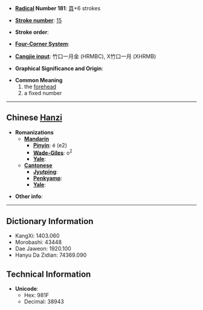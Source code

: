 * '''[[Wiktionary:Chinese radical index| Radical]] Number 181''': [[Wiktionary:Chinese radical index 頁|頁]]+6 strokes

* '''[[Wiktionary:Chinese total strokes index|Stroke number]]''': [[Wiktionary:Chinese total strokes index 15|15]]

* '''Stroke order''': 

* '''[[Wiktionary:Chinese four corner index|Four-Corner System]]''': 

* '''[[Wiktionary:Chinese Cangjie index|Cangjie input]]''': 竹口一月金 (HRMBC), X竹口一月 (XHRMB)

* '''Graphical Significance and Origin''': 

* '''Common Meaning'''
*#the [[forehead]]
*# a fixed number

----

== Chinese [[Hanzi]] ==

* '''Romanizations'''
** '''[[Mandarin]]'''
*** '''[[Pinyin]]''': é (e2)
*** '''[[Wade-Giles]]''': o<sup>2</sup>
*** '''[[Yale]]''': 
** '''[[Cantonese]]'''
*** '''[[Jyutping]]''':
*** '''[[Penkyamp]]''': 
*** '''[[Yale]]''': 

* '''Other info''': 

----

== Dictionary Information ==

* KangXi: 1403.060
* Morobashi: 43448
* Dae Jaweon: 1920.100
* Hanyu Da Zidian: 74369.090

== Technical Information ==

* '''Unicode''':
** Hex: 981F
** Decimal: 38943